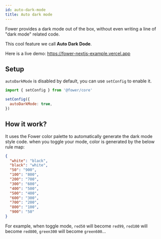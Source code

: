 ```yaml
---
id: auto-dark-mode
title: Auto dark mode
---
```


Fower provides a dark mode out of the box, without even writing a line of "dark mode" related code.

This cool feature we call **Auto Dark Dode**.

Here is a live demo: https://fower-nextjs-example.vercel.app

## Setup

`autoDarkMode` is disabled by default, you can use `setConfig` to enable it.

```js
import { setConfig } from '@fower/core'

setConfig({
  autoDarkMode: true,
})
```

## How it work?

It uses the Fower color palette to automatically generate the dark mode style code. when you toggle your mode, color is generated by the below rule map:

```json
{
  "white": "black",
  "black": "white",
  "50": "900",
  "100": "800",
  "200": "700",
  "300": "600",
  "400": "500",
  "500": "400",
  "600": "300",
  "700": "200",
  "800": "100",
  "900": "50"
}
```

For example, when toggle mode, `red50` will become `red99`, `red100` will become `red800`, `green300` will become `green600`...
